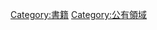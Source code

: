 {{Commons category|Public domain books}}

[[Category:書籍|Category:書籍]]
[[Category:公有領域|Category:公有領域]]